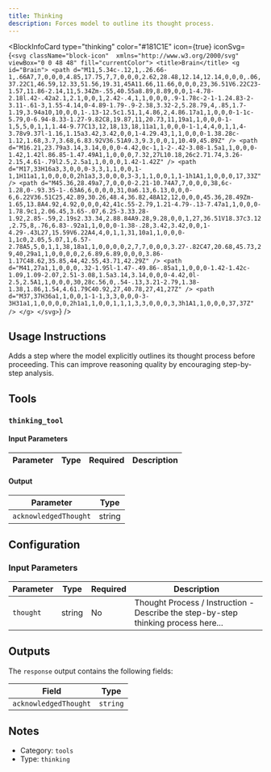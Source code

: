 ```yaml
---
title: Thinking
description: Forces model to outline its thought process.
---
```



<BlockInfoCard 
  type="thinking"
  color="#181C1E"
  icon={true}
  iconSvg={`<svg className="block-icon"  xmlns="http://www.w3.org/2000/svg" viewBox="0 0 48 48" fill="currentColor">
      <title>Brain</title>
      <g id="Brain">
        <path d="M11,5.34c-.12,1,.26.66-1,.66A7,7,0,0,0,4.85,17.75,7,7,0,0,0,2.62,28.48,12.14,12.14,0,0,0,.06,37.22C1,46.59,12.33,51.56,19.31,45A11.66,11.66,0,0,0,23,36.51V6.22C23-1.57,11.86-2.14,11,5.34Zm-.55,40.55a8.89,8.89,0,0,1-4.78-2.18l.42-.42a2.1,2.1,0,0,1,2.42-.4,1,1,0,0,0,.9-1.78c-2-1-1.24.83-2-3.11-.61-3,1.55-4.14,0-4.89-1.79-.9-2.38,3.32-2,5.28.79,4,.85,1.7-1.19,3.94a10,10,0,0,1-.13-12.5c1.51,1,4.86,2,4.86.17a1,1,0,0,0-1-1c-5.79,0-6.94-8.33-1.27-9.82C8,19.87,11,20.73,11,19a1,1,0,0,0-1-1,5,5,0,1,1,1.44-9.77C13,12,18,13,18,11a1,1,0,0,0-1-1,4,4,0,1,1,4-3.78v9.37l-1.16,1.15a3.42,3.42,0,0,1-4.29.43,1,1,0,0,0-1.38.28c-1.12,1.68,3.7,3.68,6.83.92V36.51A9.3,9.3,0,0,1,10.49,45.89Z" />
        <path d="M16.21,23.79a3.14,3.14,0,0,0-4.42,0c-1,1-2-.42-3.08-1.5a1,1,0,0,0-1.42,1.42l.86.85-1.47.49A1,1,0,0,0,7.32,27L10.18,26c2.71.74,3.26-2.15,4.61-.79l2.5,2.5a1,1,0,0,0,1.42-1.42Z" />
        <path d="M17,33H16a3,3,0,0,0-3,3,1,1,0,0,1-1,1H11a1,1,0,0,0,0,2h1a3,3,0,0,0,3-3,1,1,0,0,1,1-1h1A1,1,0,0,0,17,33Z" />
        <path d="M45.36,28.49a7,7,0,0,0-2.21-10.74A7,7,0,0,0,38,6c-1.28,0-.93.35-1-.63A6,6,0,0,0,31,0a6.13,6.13,0,0,0-6,6.22V36.51C25,42.89,30.26,48.4,36.82,48A12,12,0,0,0,45.36,28.49Zm-1.65,13.8A4.92,4.92,0,0,0,42,41c.55-2.79,1.21-4.79-.13-7.47a1,1,0,0,0-1.78.9c1,2.06.45,3.65-.07,6.25-3.33.28-1.92,2.85-.59,2.19s2.33.34,2.88.84A9.28,9.28,0,0,1,27,36.51V18.37c3.12,2.75,8,.76,6.83-.92a1,1,0,0,0-1.38-.28,3.42,3.42,0,0,1-4.29-.43L27,15.59V6.22A4,4,0,1,1,31,10a1,1,0,0,0-1,1c0,2.05,5.07,1,6.57-2.78A5,5,0,1,1,38,18a1,1,0,0,0,0,2,7,7,0,0,0,3.27-.82C47,20.68,45.73,29,40,29a1,1,0,0,0,0,2,6.89,6.89,0,0,0,3.86-1.17C48.62,35.85,44,42.55,43.71,42.29Z" />
        <path d="M41,27a1,1,0,0,0,.32-1.95l-1.47-.49.86-.85a1,1,0,0,0-1.42-1.42c-1.09,1.09-2.07,2.51-3.08,1.5a3.14,3.14,0,0,0-4.42,0l-2.5,2.5A1,1,0,0,0,30,28c.56,0,.54-.13,3.21-2.79,1.38-1.38,1.86,1.54,4.61.79C40.92,27,40.78,27,41,27Z" />
        <path d="M37,37H36a1,1,0,0,1-1-1,3,3,0,0,0-3-3H31a1,1,0,0,0,0,2h1a1,1,0,0,1,1,1,3,3,0,0,0,3,3h1A1,1,0,0,0,37,37Z" />
      </g>
    </svg>`}
/>

## Usage Instructions

Adds a step where the model explicitly outlines its thought process before proceeding. This can improve reasoning quality by encouraging step-by-step analysis.



## Tools

### `thinking_tool`

#### Input Parameters

| Parameter | Type | Required | Description |
| --------- | ---- | -------- | ----------- |

#### Output

| Parameter | Type |
| --------- | ---- |
| `acknowledgedThought` | string |



## Configuration

### Input Parameters

| Parameter | Type | Required | Description | 
| --------- | ---- | -------- | ----------- | 
| `thought` | string | No | Thought Process / Instruction - Describe the step-by-step thinking process here... |



## Outputs

The `response` output contains the following fields:

| Field | Type |
| ----- | ---- |
| `acknowledgedThought` | `string` |


## Notes

- Category: `tools`
- Type: `thinking`